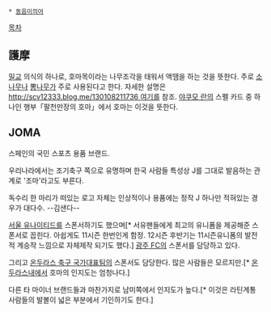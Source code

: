  * [[동음이의어]]

[[목차]]
== 護摩 ==
[[밀교]] 의식의 하나로, 호마목이라는 나무조각을 태워서 액땜을 하는 것을 뜻한다. 주로 [[소나무]]나 [[뽕]]나무가 주로 사용된다고 한다. 자세한 설명은 [[http://scv12333.blog.me/130108211736 여기]]를 참조.
[[야쿠모 란]]의 스펠 카드 중 하나인 행부「팔천만장의 호마」에서 호마는 이것을 뜻한다.

== JOMA ==
스페인의 국민 스포츠 용품 브랜드. 

우리나라에서는 조기축구 쪽으로 유명하며 한국 사람들 특성상 J를 그대로 발음하는 관계로 '조마'라고도 부른다.

독수리 한 마리가 떠있는 로고 자체는 인상적이나 용품에는 정작 J 하나만 적혀있는 경우가 대다수. --김샌다--

[[서울 유나이티드]]를 스폰서하기도 했으며[* 서유팬들에게 최고의 유니폼을 제공해준 스폰서로 꼽힌다. 아쉽게도 11시즌 한번인게 함정. 12시즌 후반기는 11시즌유니폼의 발전적 계승작 느낌으로 자체제작 되기도 했다.] [[광주 FC]]의 스폰서를 담당하고 있다.

그리고 [[온두라스 축구 국가대표팀]]의 스폰서도 담당한다. 많은 사람들은 모르지만.[* [[온두라스]]내에서 호마의 인지도는 엄청나다.] 

다른 타 마이너 브랜드들과 마찬가지로 남미쪽에서 인지도가 높다.[* 이것은 라틴계통 사람들의 발볼이 넓은 부분에서 기인하기도 한다.]
